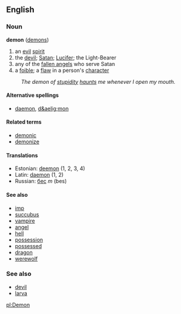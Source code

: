 ==English==
===Noun===
'''demon''' ([[demons]])

# an [[evil]] [[spirit]]
# the [[devil]]; [[Satan]]; [[Lucifer]]; the Light-Bearer
# any of the [[fallen angel]]s who serve Satan
# a [[foible]]; a [[flaw]] in a person's [[character]]
: ''The demon of [[stupidity]] [[haunt]]s me whenever I open my mouth.''

====Alternative spellings====
*[[daemon]], [[d&aelig;mon]]

====Related terms====
*[[demonic]]
*[[demonize]]

====Translations====
*Estonian: [[deemon]] (1, 2, 3, 4)
*Latin: [[daemon]] (1, 2)
*Russian: [[бес]] ''m'' (bes)

====See also====
*[[imp]]
*[[succubus]]
*[[vampire]]
*[[angel]]
*[[hell]]
*[[possession]]
*[[possessed]]
*[[dragon]]
*[[werewolf]]

===See also===
*[[devil]]
*[[larva]]

[[pl:Demon]]